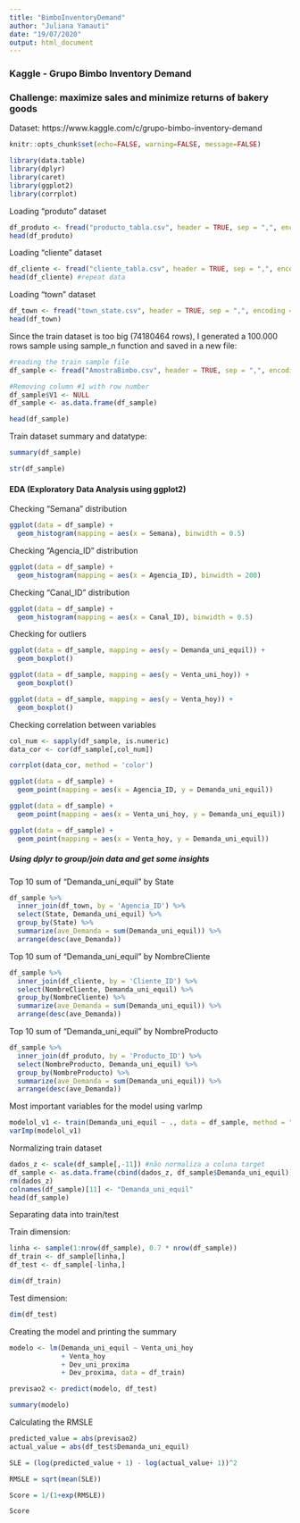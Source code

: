 ---
title: "BimboInventoryDemand"
author: "Juliana Yamauti"
date: "19/07/2020"
output: html_document
---

### Kaggle - Grupo Bimbo Inventory Demand
### Challenge: maximize sales and minimize returns of bakery goods
Dataset: https://www.kaggle.com/c/grupo-bimbo-inventory-demand

```{r global_options, include=FALSE}
knitr::opts_chunk$set(echo=FALSE, warning=FALSE, message=FALSE)
```

```{r}
library(data.table)
library(dplyr)
library(caret)
library(ggplot2)
library(corrplot)
```

Loading "produto" dataset

```{r}
df_produto <- fread("producto_tabla.csv", header = TRUE, sep = ",", encoding = "UTF-8")
head(df_produto)
```

Loading "cliente" dataset

```{r}
df_cliente <- fread("cliente_tabla.csv", header = TRUE, sep = ",", encoding = "UTF-8")
head(df_cliente) #repeat data
```

Loading "town" dataset

```{r}
df_town <- fread("town_state.csv", header = TRUE, sep = ",", encoding = "UTF-8")
head(df_town)
```

Since the train dataset is too big (74180464 rows), I generated a 100.000 rows sample using sample_n function and saved in a new file:

```{r}
#reading the train sample file
df_sample <- fread("AmostraBimbo.csv", header = TRUE, sep = ",", encoding = "UTF-8")

#Removing column #1 with row number
df_sample$V1 <- NULL
df_sample <- as.data.frame(df_sample)

head(df_sample)
```

Train dataset summary and datatype:

```{r}
summary(df_sample)
```

```{r}
str(df_sample)
```

#### EDA (Exploratory Data Analysis using ggplot2)

Checking "Semana" distribution

```{r}
ggplot(data = df_sample) +
  geom_histogram(mapping = aes(x = Semana), binwidth = 0.5)
```

Checking "Agencia_ID" distribution

```{r}
ggplot(data = df_sample) +
  geom_histogram(mapping = aes(x = Agencia_ID), binwidth = 200)
```

Checking "Canal_ID" distribution

```{r}
ggplot(data = df_sample) +
  geom_histogram(mapping = aes(x = Canal_ID), binwidth = 0.5)
```

Checking for outliers

```{r}
ggplot(data = df_sample, mapping = aes(y = Demanda_uni_equil)) +
  geom_boxplot()

ggplot(data = df_sample, mapping = aes(y = Venta_uni_hoy)) +
  geom_boxplot()

ggplot(data = df_sample, mapping = aes(y = Venta_hoy)) +
  geom_boxplot()
```

Checking correlation between variables

```{r}
col_num <- sapply(df_sample, is.numeric)
data_cor <- cor(df_sample[,col_num])

corrplot(data_cor, method = 'color')
```

```{r}
ggplot(data = df_sample) +
  geom_point(mapping = aes(x = Agencia_ID, y = Demanda_uni_equil))

ggplot(data = df_sample) +
  geom_point(mapping = aes(x = Venta_uni_hoy, y = Demanda_uni_equil))

ggplot(data = df_sample) +
  geom_point(mapping = aes(x = Venta_hoy, y = Demanda_uni_equil))
```

##### Using dplyr to group/join data and get some insights

Top 10 sum of "Demanda_uni_equil" by State

```{r}
df_sample %>%
  inner_join(df_town, by = 'Agencia_ID') %>%
  select(State, Demanda_uni_equil) %>%
  group_by(State) %>%
  summarize(ave_Demanda = sum(Demanda_uni_equil)) %>%
  arrange(desc(ave_Demanda))
```

Top 10 sum of "Demanda_uni_equil" by NombreCliente

```{r}
df_sample %>%
  inner_join(df_cliente, by = 'Cliente_ID') %>%
  select(NombreCliente, Demanda_uni_equil) %>%
  group_by(NombreCliente) %>%
  summarize(ave_Demanda = sum(Demanda_uni_equil)) %>%
  arrange(desc(ave_Demanda))
```

Top 10 sum of "Demanda_uni_equil" by NombreProducto

```{r}
df_sample %>%
  inner_join(df_produto, by = 'Producto_ID') %>%
  select(NombreProducto, Demanda_uni_equil) %>%
  group_by(NombreProducto) %>%
  summarize(ave_Demanda = sum(Demanda_uni_equil)) %>%
  arrange(desc(ave_Demanda))
```

Most important variables for the model using varImp

```{r}
modelol_v1 <- train(Demanda_uni_equil ~ ., data = df_sample, method = "lm")
varImp(modelol_v1)
```

Normalizing train dataset

```{r}
dados_z <- scale(df_sample[,-11]) #não normaliza a coluna target
df_sample <- as.data.frame(cbind(dados_z, df_sample$Demanda_uni_equil))
rm(dados_z)
colnames(df_sample)[11] <- "Demanda_uni_equil"
head(df_sample)
```

Separating data into train/test

Train dimension:
```{r}
linha <- sample(1:nrow(df_sample), 0.7 * nrow(df_sample))
df_train <- df_sample[linha,]
df_test <- df_sample[-linha,]

dim(df_train)
```

Test dimension:
```{r}
dim(df_test)
```

Creating the model and printing the summary

```{r}
modelo <- lm(Demanda_uni_equil ~ Venta_uni_hoy 
             + Venta_hoy
             + Dev_uni_proxima
             + Dev_proxima, data = df_train)

previsao2 <- predict(modelo, df_test)

summary(modelo)
```

Calculating the RMSLE

```{r}
predicted_value = abs(previsao2) 
actual_value = abs(df_test$Demanda_uni_equil)

SLE = (log(predicted_value + 1) - log(actual_value+ 1))^2

RMSLE = sqrt(mean(SLE))

Score = 1/(1+exp(RMSLE))

Score
```

